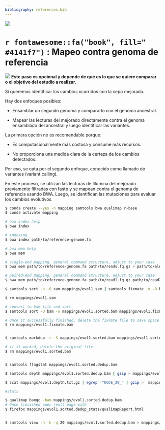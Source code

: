 ```yaml
---
bibliography: references.bib
---
```


![](img/foot.jpeg)

# `r fontawesome::fa("book", fill=" #4141f7")` : Mapeo contra genoma de referencia

![](img/Banner.jpg)
**Este paso es opcional y depende de qué es lo que se quiere comparar o el objetivo del estudio a realizar.**

Si queremos identificar los cambios ocurridos con la cepa mejorada.

Hay dos enfoques posibles:

- Ensamblar un segundo genoma y compararlo con el genoma ancestral.

- Mapear las lecturas del mejorado directamente contra el genoma ensamblado del ancestral y luego identificar las variantes.

La primera opción no es recomendable porque:

- Es computacionalmente más costosa y consume más recursos.

- No proporciona una medida clara de la certeza de los cambios detectados.

Por eso, se opta por el segundo enfoque, conocido como llamado de variantes (variant calling).

En este proceso, se utilizan las lecturas de Illumina del mejorado previamente filtradas con fastp y se mapean contra el genoma de referencia usando BWA. Luego, se identifican las mutaciones para evaluar los cambios evolutivos.


```bash
$ conda create --yes -n mapping samtools bwa qualimap r-base
$ conda activate mapping

# bwa index help
$ bwa index

# indexing
$ bwa index path/to/reference-genome.fa

# bwa mem help
$ bwa mem

# single-end mapping, general command structure, adjust to your case
$ bwa mem path/to/reference-genome.fa path/to/reads.fq.gz > path/to/aln-se.sam

# paired-end mapping, general command structure, adjust to your case
$ bwa mem path/to/reference-genome.fa path/to/read1.fq.gz path/to/read2.fq.gz > path/to/aln-pe.sam

$ samtools sort -n -O sam mappings/evol1.sam | samtools fixmate -m -O bam - mappings/evol1.fixmate.bam

$ rm mappings/evol1.sam

# convert to bam file and sort
$ samtools sort -O bam -o mappings/evol1.sorted.bam mappings/evol1.fixmate.bam

# Once it successfully finished, delete the fixmate file to save space
$ rm mappings/evol1.fixmate.bam


$ samtools markdup -r -S mappings/evol1.sorted.bam mappings/evol1.sorted.dedup.bam

# if it worked, delete the original file
$ rm mappings/evol1.sorted.bam


$ samtools flagstat mappings/evol1.sorted.dedup.bam

$ samtools depth mappings/evol1.sorted.dedup.bam | gzip > mappings/evol1.depth.txt.gz

$ zcat mappings/evol1.depth.txt.gz | egrep '^NODE_20_' | gzip >  mappings/NODE_20.depth.txt.gz

#stats

$ qualimap bamqc -bam mappings/evol1.sorted.dedup.bam
# Once finsished open reult page with
$ firefox mappings/evol1.sorted.dedup_stats/qualimapReport.html


$ samtools view -h -b -q 20 mappings/evol1.sorted.dedup.bam > mappings/evol1.sorted.dedup.q20.bam

```

